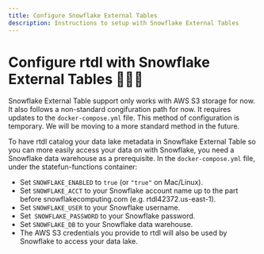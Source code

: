 ```yaml
---
title: Configure Snowflake External Tables
description: Instructions to setup with Snowflake External Tables
---
```


# Configure rtdl with Snowflake External Tables 🤷🏽‍♂️

Snowflake External Table support only works with AWS S3 storage for now. It also follows a non-standard congifuration path for now. It requires updates to the `docker-compose.yml` file. This method of configuration is temporary. We will be moving to a more standard method in the future.

To have rtdl catalog your data lake metadata in Snowflake External Table so you can more easily access your data on with Snowflake, you need a Snowflake data warehouse as a prerequisite. In the `docker-compose.yml` file, under the statefun-functions container:
  * Set `SNOWFLAKE_ENABLED` to `true` (or `"true"` on Mac/Linux).
  * Set `SNOWFLAKE_ACCT` to your Snowflake account name up to the part before snowflakecomputing.com (e.g. rtdl42372.us-east-1).
  * Set `SNOWFLAKE_USER` to your Snowflake username.
  * Set` SNOWFLAKE_PASSWORD` to your Snowflake password.
  * Set `SNOWFLAKE_DB` to your Snowflake data warehouse.
  * The AWS S3 credentials you provide to rtdl will also be used by Snowflake to access your data lake.
